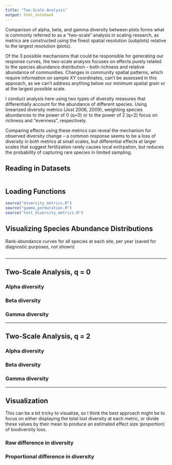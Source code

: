 ```yaml
---
title: "Two-Scale Analysis"
output: html_notebook
---
```


Comparison of alpha, beta, and gamma diversity between plots forms what is commonly 
referred to as a "two-scale" analysis in scaling research, as metrics are constructed 
using the finest spatial resolution (subplots) relative to the largest resolution (plots).  

Of the 3 possible mechanisms that could be responsible for generating our response 
curves, the two-scale analysis focuses on effects purely related to the species 
abundance distribution -- both richness and relative abundance of communities.
Changes in community spatial patterns, which require information on sample XY
coordinates, can't be assessed in this approach, as we can't address anything
below our minimum spatial grain or at the largest possible scale.  

I conduct analysis here using two types of diversity measures that differentially
account for the abundance of different species. Using linearized diversity metrics
(Jost 2006, 2009), weighting species abundances to the power of 0 (q=0) or to the
power of 2 (q=2) focus on richness and "evenness", respectively. 

Comparing effects using these metrics can reveal the mechanism for observed diversity
change -- a common response seems to be a loss of diversity in both metrics at small
scales, but differential effects at larger scales that suggest fertilization rarely
causes local extirpation, but reduces the probability of capturing rare species 
in limited sampling.

## Reading in Datasets

```r

```

## Loading Functions

```r
source("diversity_metrics.R")
source("gamma_permutation.R")
source("test_diversity_metrics.R")
```


## Visualizing Species Abundance Distributions

Rank-abundance curves for all species at each site, per year (saved for diagnostic
purposes, not shown)

```r

```

---

## Two-Scale Analysis, q = 0

### Alpha diversity

### Beta diversity

### Gamma diversity

---

## Two-Scale Analysis, q = 2

### Alpha diversity

### Beta diversity

### Gamma diversity

---

## Visualization

This can be a bit tricky to visualize, so I think the best approach might be to 
focus on either displaying the total lost diversity at each metric, or divide these
values by their mean to produce an estimated effect size (proportion) of biodiversity loss.

### Raw difference in diversity


### Proportional difference in diversity
